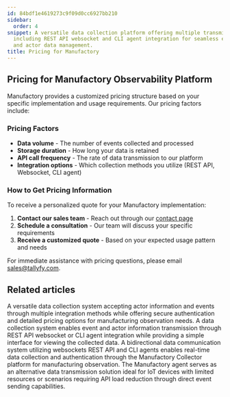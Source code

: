 ```yaml
---
id: 84bdf1e4619273c9f09d0cc6927bb210
sidebar:
  order: 4
snippet: A versatile data collection platform offering multiple transmission methods
  including REST API websocket and CLI agent integration for seamless event monitoring
  and actor data management.
title: Pricing for Manufactory
---
```


## Pricing for Manufactory Observability Platform

Manufactory provides a customized pricing structure based on your specific implementation and usage requirements. Our pricing factors include:

### Pricing Factors

- **Data volume** - The number of events collected and processed
- **Storage duration** - How long your data is retained
- **API call frequency** - The rate of data transmission to our platform
- **Integration options** - Which collection methods you utilize (REST API, Websocket, CLI agent)

### How to Get Pricing Information

To receive a personalized quote for your Manufactory implementation:

1. **Contact our sales team** - Reach out through our [contact page](https://tallyfy.com/contact)
2. **Schedule a consultation** - Our team will discuss your specific requirements
3. **Receive a customized quote** - Based on your expected usage pattern and needs

For immediate assistance with pricing questions, please email [sales@tallyfy.com](mailto:sales@tallyfy.com).


## Related articles
<CardGrid>
<LinkTitleCard header="<b>Collector > Collecting events via REST API</b>" href="/products/manufactory/collector/rest_api/" > A versatile data collection system accepting actor information and events through multiple integration methods while offering secure authentication and detailed pricing options for manufacturing observation needs. </LinkTitleCard>
<LinkTitleCard header="<b>Manufactory > Collector</b>" href="/products/manufactory/collector/" > A data collection system enables event and actor information transmission through REST API websocket or CLI agent integration while providing a simple interface for viewing the collected data. </LinkTitleCard>
<LinkTitleCard header="<b>Collector > Collecting Events via Websocket</b>" href="/products/manufactory/collector/websocket/" > A bidirectional data communication system utilizing websockets REST API and CLI agents enables real-time data collection and authentication through the Manufactory Collector platform for manufacturing observation. </LinkTitleCard>
<LinkTitleCard header="<b>Collector > Collecting events via our CLI agent</b>" href="/products/manufactory/collector/agent/" > The Manufactory agent serves as an alternative data transmission solution ideal for IoT devices with limited resources or scenarios requiring API load reduction through direct event sending capabilities. </LinkTitleCard>
</CardGrid>